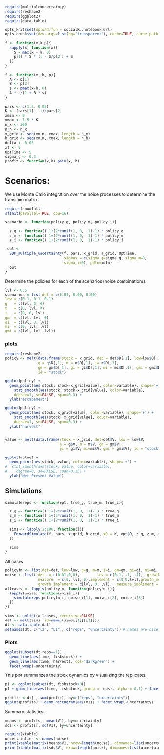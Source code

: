   
```r
require(multipleuncertainty)
require(reshape2)
require(ggplot2)
require(data.table)
````

```r
opts_knit$set(upload.fun = socialR::notebook.url)
opts_chunk$set(dev.args=list(bg="transparent"), cache=TRUE, cache.path = "Sethi_Figure3/")
```

``` r
f <- function(x,h,p){
  sapply(x, function(x){
  	S = max(x - h, 0)
  	p[1] * S * (1 - S/p[2]) + S
  })
}
````

``` r
f <- function(x, h, p){
  A <- p[1] 
  B <- p[2] 
  s <- pmax(x-h, 0)
  A * s/(1 + B * s)
}
```

```r
pars <- c(1.5, 0.05)
K <- (pars[1] - 1)/pars[2]
xmin <- 0
xmax <- 1.5 * K
n_x <- 300
n_h <- n_x
x_grid <- seq(xmin, xmax, length = n_x)  
h_grid <- seq(xmin, xmax, length = n_h)
delta <- 0.05
xT <- 0
OptTime <- 5
sigma_g <- 0.3
profit <- function(x,h) pmin(x, h)
````



# Scenarios: 

We use Monte Carlo integration over the noise processes to determine the transition matrix.  

``` r
require(snowfall)
sfInit(parallel=TRUE, cpu=16)
````


``` r
scenario <- function(policy_g, policy_m, policy_i){ 

  z_g <- function() 1+(2*runif(1, 0,  1)-1) * policy_g
  z_m <- function() 1+(2*runif(1, 0,  1)-1) * policy_m
  z_i <- function() 1+(2*runif(1, 0,  1)-1) * policy_i

 out <- 
  SDP_multiple_uncertainty(f, pars, x_grid, h_grid, OptTime,
                           sigmas = c(sigma_g=sigma_g, sigma_m=0,
                           sigma_i=0), pdfn=pdfn)
  out
}
````

Determine the policies for each of the scenarios (noise combinations).

``` r
lvl <- 0.5
scenarios = list(det = c(0.01, 0.00, 0.00)
low = c(0.1, 0.1, 0.1)
g   = c(lvl, 0, 0)
m   = c(0, lvl, 0)
i   = c(0, 0, lvl)
gm  = c(lvl, lvl, 0)
gi  = c(lvl, 0, lvl)
mi  = c(0, lvl, lvl)
gmi = c(lvl, lvl, lvl))
```


### plots


``` r
require(reshape2)
policy <- melt(data.frame(stock = x_grid, det = det$D[,1], low=low$D[,1],
               g = g$D[,1], m = m$D[,1], i= m$D[,1], 
               gm = gm$D[,1], gi = gi$D[,1], mi = mi$D[,1], gmi = gmi$D[,1]), 
               id = "stock")

ggplot(policy) + 
  geom_point(aes(stock, stock-x_grid[value], color=variable), shape='+') +
	stat_smooth(aes(stock, stock-x_grid[value], color=variable), 
    degree=1, se=FALSE, span=0.3) +
  ylab("escapement") 

ggplot(policy) +
  geom_point(aes(stock, x_grid[value], color=variable), shape='+') +
	stat_smooth(aes(stock, x_grid[value], color=variable),
    degree=1, se=FALSE, span=0.3) +
  ylab("harvest") 


value <- melt(data.frame(stock = x_grid, det=det$V, low = low$V, 
                         g = g$V, m = m$V, gm = gm$V, 
                         gi = gi$V, mi=mi$V, gmi = gmi$V), id = "stock")

ggplot(value) + 
  geom_point(aes(stock, value, color=variable), shape='+') +
#  stat_smooth(aes(stock, value, color=variable),
#    degree=0, se=FALSE, span=0.15) +
  ylab("Net Present Value")
````



## Simulations

``` r
simulatereps <- function(opt, true_g, true_m, true_i){

  z_g <- function() 1+(2*runif(1, 0,  1)-1) * true_g
  z_m <- function() 1+(2*runif(1, 0,  1)-1) * true_m
  z_i <- function() 1+(2*runif(1, 0,  1)-1) * true_i

  sims <- lapply(1:100, function(i){
    ForwardSimulate(f, pars, x_grid, h_grid, x0 = K, opt$D, z_g, z_m, z_i, profit)
  })
  
  sims
}
````


All cases

``` r
policyfn <- list(det=det, low=low, g=g, m=m, i=i, gm=gm, gi=gi, mi=mi, gmi=gmi)
noise <- list( det  = c(0.01,0,0),        low = c(0.1, .1, .1),  growth = c(lvl, 0, 0),
               measure  = c(0, lvl, 0),implement = c(0,0,lvl),growth_measure = c(lvl, lvl, 0), 
               growth_implement = c(lvl, 0, lvl),  measure_implement = c(0, lvl, lvl), all = c(lvl, lvl, lvl)) 
allcases <- lapply(policyfn, function(policyfn_i){
  lapply(noise, function(noise_i){
    simulatereps(policyfn_i, noise_i[1], noise_i[2], noise_i[3])
  })
})
````

``` r
sims <- unlist(allcases, recursive=FALSE)
dat <- melt(sims, id=names(sims[[1]][[1]]))  
dt <- data.table(dat)
setnames(dt, c("L2", "L1"), c("reps", "uncertainty")) # names are nice
````


### Plots 


``` r
ggplot(subset(dt,reps==1)) +
  geom_line(aes(time, fishstock)) +
  geom_line(aes(time, harvest), col="darkgreen") + 
  facet_wrap(~uncertainty) 
````

This plot summarizes the stock dynamics by visualizing the replicates.

``` r
p1 <- ggplot(subset(dt, fishstock>0)) 
p1 + geom_line(aes(time, fishstock, group = reps), alpha = 0.1) + facet_wrap(~uncertainty)
````


``` r
profits <-dt[ , sum(profit), by=c("reps", "uncertainty")] 
ggplot(profits) + geom_histogram(aes(V1)) + facet_wrap(~uncertainty)
````

Summary statistics 

``` r
means <- profits[, mean(V1), by=uncertainty]
sds <- profits[, sd(V1), by=uncertainty]
````

``` r
require(xtable)
uncertainties <- names(noise) 
print(xtable(matrix(means$V1, nrow=length(noise), dimnames=list(uncertainties, uncertainties))), type="html")
print(xtable(matrix(sds$V1, nrow=length(noise), dimnames=list(uncertainties, uncertainties))), type="html")
````


